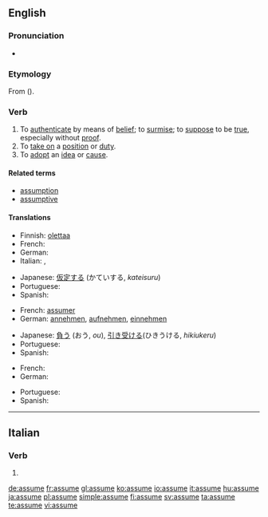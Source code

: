 ==English==

===Pronunciation===
*{{audio|en-us-assume.ogg|Audio (US)}}

===Etymology===
From {{L.}} {{term|assumere|lang=la}} ({{prefix|ad|sumere|lang=la}}).

===Verb===
{{en-verb|assum|ing}}

# To [[authenticate]] by means of [[belief]]; to [[surmise]]; to [[suppose]] to be [[true]], especially without [[proof]].
# To [[take on]] a [[position]] or [[duty]].
# To [[adopt]] an [[idea]] or [[cause]].

====Related terms====
*[[assumption]]
*[[assumptive]]

====Translations====
{{trans-top|authenticate by means of belief}}
* Finnish: [[olettaa]]
* French: {{t|fr|assumer}}
* German: {{t|de|annehmen}}
* Italian: {{t|it|presupporre}}, {{t|it|ritenere}}
{{trans-mid}}
* Japanese: [[仮定する]] (かていする, ''kateisuru'')
* Portuguese: {{t|pt|supor}}
* Spanish: {{t|es|suponer}}
{{trans-bottom}}

{{trans-top|take on a position}}
* French: [[assumer]]
* German: [[annehmen]], [[aufnehmen]], [[einnehmen]]
{{trans-mid}}
* Japanese: [[負う]] (おう, ''ou''), [[引き受ける]](ひきうける, ''hikiukeru'')
* Portuguese: {{t|pt|assumir}}
* Spanish: {{t|es|asumir}}
{{trans-bottom}}

{{trans-top|adopt an idea}}
* French: {{t|fr|assumer}}
* German: {{t|de|annehmen}}
{{trans-mid}}
* Portuguese: {{t|pt|admitir}}
* Spanish: {{t|es|asumir}}
{{trans-bottom}}

----

==Italian==

===Verb===
{{infl|it|verb form}}

# {{form of|[[third-person|Third-person]] [[singular]] [[present tense]]|[[assumere#Italian|assumere]]|lang=Italian}}

[[de:assume]]
[[fr:assume]]
[[gl:assume]]
[[ko:assume]]
[[io:assume]]
[[it:assume]]
[[hu:assume]]
[[ja:assume]]
[[pl:assume]]
[[simple:assume]]
[[fi:assume]]
[[sv:assume]]
[[ta:assume]]
[[te:assume]]
[[vi:assume]]